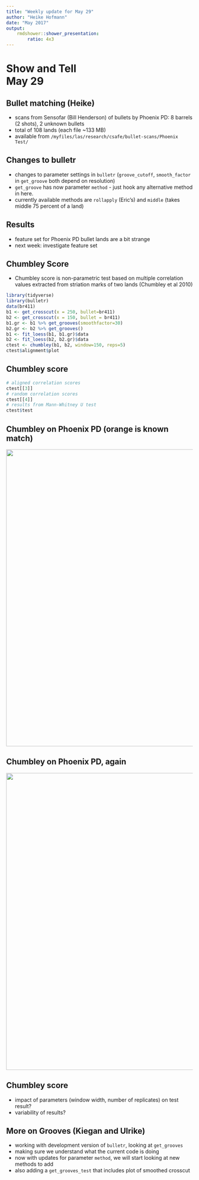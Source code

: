 ```yaml
---
title: "Weekly update for May 29"
author: "Heike Hofmann"
date: "May 2017"
output: 
    rmdshower::shower_presentation:
        ratio: 4x3
---
```



# Show and Tell <br> May 29

## Bullet matching (Heike)

- scans from Sensofar (Bill Henderson) of bullets by Phoenix PD: 8 barrels (2 shots), 2 unknown bullets
- total of 108 lands (each file ~133 MB)
- available from `/myfiles/las/research/csafe/bullet-scans/Phoenix Test/` 

## Changes to bulletr

- changes to parameter settings in `bulletr` (`groove_cutoff`, `smooth_factor` in `get_groove` both depend on resolution)
- `get_groove` has now parameter `method` - just hook any alternative method in here. 
- currently available methods are `rollapply` (Eric's) and `middle` (takes middle 75 percent of a land)

## Results

- feature set for Phoenix PD bullet lands are a bit strange
- next week: investigate feature set

## Chumbley Score

- Chumbley score is non-parametric test based on multiple correlation values extracted from striation marks of two lands (Chumbley et al 2010)

```r
library(tidyverse)
library(bulletr)
data(br411)
b1 <- get_crosscut(x = 250, bullet=br411)
b2 <- get_crosscut(x = 150, bullet = br411)
b1.gr <- b1 %>% get_grooves(smoothfactor=30)
b2.gr <- b2 %>% get_grooves()
b1 <- fit_loess(b1, b1.gr)$data
b2 <- fit_loess(b2, b2.gr)$data
ctest <- chumbley(b1, b2, window=150, reps=5)
ctest$alignment$plot
```

## Chumbley score

```r
# aligned correlation scores
ctest[[3]]
# random correlation scores
ctest[[4]]
# results from Mann-Whitney U test
ctest$test
```

## Chumbley on Phoenix PD (orange is known match)

<img src="images/phoenix-chumbley.png" width=800>

## Chumbley on Phoenix PD, again

<img src="images/phoenix-chumbley-3.png" width=800>

## Chumbley score

- impact of parameters (window width, number of replicates) on test result?
- variability of results?

## More on Grooves (Kiegan and Ulrike)  
- working with development version of `bulletr`, looking at `get_grooves`
- making sure we understand what the current code is doing
- now with updates for parameter `method`, we will start looking at new methods to add
- also adding a `get_grooves_test` that includes plot of smoothed crosscut  
